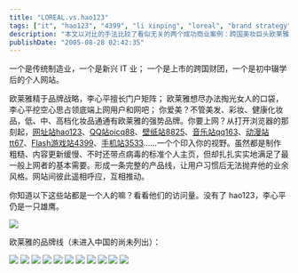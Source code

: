 ```yaml
---
title: "LOREAL.vs.hao123"
tags: ["it", "hao123", "4399", "li xinping", "loreal", "brand strategy", "internet", "web portals", "business models"]
description: "本文以对比的手法比较了看似无关的两个成功商业案例：跨国美妆巨头欧莱雅和中国个人网站矩阵创建者李心平。作者指出，尽管二者分属完全不同的行业（传统制造业vs新兴IT业）、背景迥异（跨国财团vs初中辍学个人），但二者都运用了相似的品牌矩阵战略：欧莱雅通过不同品牌覆盖各类化妆品市场，而李心平则创建了hao123、oicq88、8825等多个简单但实用的网站，形成完整产品线满足底端网民需求。文章展示了李心平旗下多个网站的访问量图表和欧莱雅的多个品牌标志，说明两种不同领域中相似的市场占领策略如何取得成功。"
publishDate: "2005-08-28 02:42:35"
---
```


一个是传统制造业，一个是新兴 IT 业；
一个是上市的跨国财团，一个是初中辍学后的个人网站。

欧莱雅精于品牌战略，李心平擅长门户矩阵；
欧莱雅想尽办法掏光女人的口袋，李心平挖空心思占领底端上网用户和网吧；
你爱美？不管美发、彩妆、健康化妆品，低、中、高档化妆品通通有欧莱雅的强势品牌。你要上网？从打开浏览器的那刻起，[网址站hao123](http://www.hao123.com/)、[QQ站oicq88](http://ww.oicq88.com/)、[壁纸站8825](http://www.8825.com/)、[音乐站qq163](http://www.qq163.com/)、[动漫站tt67](http://www.tt67.com/)、[Flash游戏站4399](http://www.4399.com/)、[手机站3533](http://www.3533.com/)……一个个印入你的视野。虽然都是制作粗糙、内容更新缓慢、不时还带点病毒的标准个人主页，但却扎扎实实地满足了最一般上网者的基本需要。形成一条完整的产品线，让用户习惯后无法抛弃他的业余风格。网站间彼此遥相呼应，互相推动。

你知道以下这些站都是一个人的嘛？看看他们的访问量。没有了 hao123，李心平仍是一只雄鹰。

![](http://traffic.alexa.com/graph?w=480&h=360&r=6m&y=r&u=8825.com/&u=3533.com&u=tt67.com&u=qq163.com&u=4399.com&u=oicq88.com)

欧莱雅的品牌线（未进入中国的尚未列出）：

![](https://farm1.staticflickr.com/27/37670314_3f9a2aaeef_o.gif) ![](https://farm1.staticflickr.com/23/37670309_d7c048654e_o.gif) ![](https://farm1.staticflickr.com/23/37670303_1aa57cc42e_t.jpg) ![](https://farm1.staticflickr.com/25/37670300_e4231e5aa8_o.gif) ![](https://farm1.staticflickr.com/24/37670295_ec07c471ab_o.gif) ![](https://farm1.staticflickr.com/22/37670288_3643dd6b70_o.gif) ![](https://farm1.staticflickr.com/30/37670267_89e66f70d5_o.gif) ![](https://farm1.staticflickr.com/25/37670262_cf71ac778b_o.gif) ![](https://farm1.staticflickr.com/21/37670259_e1538a0658_o.gif) ![](https://farm1.staticflickr.com/29/37670250_13c0014fb8_o.gif) ![](https://farm1.staticflickr.com/25/37670231_ee76f64cfa_o.gif)
